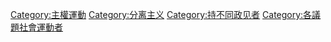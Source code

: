 [[Category:主權運動|Category:主權運動]]
[[Category:分离主义|Category:分离主义]]
[[Category:持不同政见者|Category:持不同政见者]]
[[Category:各議題社會運動者|Category:各議題社會運動者]]